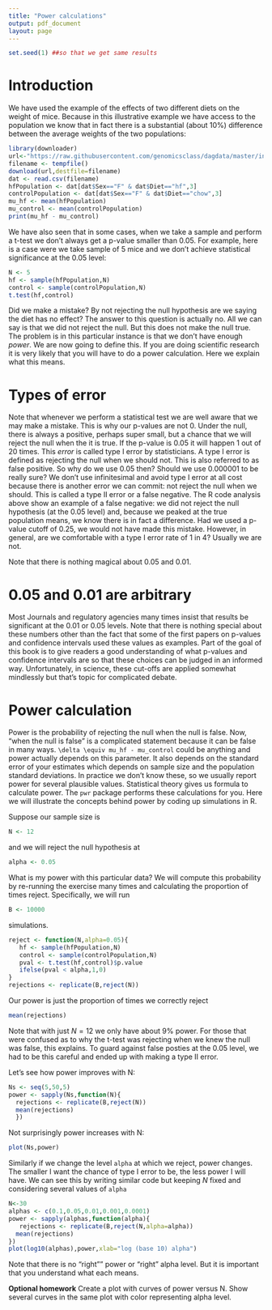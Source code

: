 ```yaml
---
title: "Power calculations"
output: pdf_document
layout: page
---
```

```r
set.seed(1) ##so that we get same results
```


# Introduction

We have used the example of the effects of two different diets on the weight of mice. Because in this illustrative example we have access to the population we know that in fact there is a substantial (about 10%) difference between the average weights of the two populations:

```r
library(downloader)
url<-"https://raw.githubusercontent.com/genomicsclass/dagdata/master/inst/extdata/mice_pheno.csv"
filename <- tempfile()
download(url,destfile=filename)
dat <- read.csv(filename)
hfPopulation <- dat[dat$Sex=="F" & dat$Diet=="hf",3]
controlPopulation <- dat[dat$Sex=="F" & dat$Diet=="chow",3]
mu_hf <- mean(hfPopulation)
mu_control <- mean(controlPopulation)
print(mu_hf - mu_control)
```

We have also seen that in some cases, when we take a sample and perform a t-test we don't always get a p-value smaller than 0.05. For example, here is a case were we take sample of 5 mice and we don't achieve statistical significance at the 0.05 level:

```r
N <- 5
hf <- sample(hfPopulation,N)
control <- sample(controlPopulation,N)
t.test(hf,control)
```

Did we make a mistake? By not rejecting the null hypothesis are we saying the diet has no effect? The answer to this question is actually no. All we can say is that we did not reject the null. But this does not make the null true. The problem is in this particular instance is that we don't have enough _power_. We are now going to define this. If you are doing scientific research it is very likely that you will have to do a power calculation. Here we explain what this means.


# Types of error

Note that whenever we perform a statistical test we are well aware that we may make a mistake. This is why our p-values are not 0. Under the null, there is always a positive, perhaps super small, but a chance that we will reject the null when the it is true. If the p-value is 0.05 it will happen 1 out of 20 times. This _error_ is called type I error by statisticians. A type I error is defined as rejecting the null when we should not. This is also referred to as false positive. So why do we use 0.05 then? Should we use 0.000001 to be really sure? We don't use infinitesimal and avoid type I error at all cost because there is another error we can commit: not reject the null when we should. This is called a type II error or a false negative. The R code analysis above show an example of a false negative: we did not reject the null hypothesis (at the 0.05 level) and, because we peaked at the true population means, we know there is in fact a difference. Had we used a p-value cutoff of 0.25, we would not have made this mistake. However, in general, are we comfortable with a type I error rate of 1 in 4? Usually we are not. 

Note that there is nothing magical about 0.05 and 0.01. 

# 0.05 and 0.01 are arbitrary

Most Journals and regulatory agencies many times insist that results be significant at the 0.01 or 0.05 levels. Note that there is nothing special about these numbers other than the fact that some of the first papers on p-values and confidence intervals used these values as examples. Part of the goal of this book is to give readers a good understanding of what p-values and confidence intervals are so that these choices can be judged in an informed way. Unfortunately, in science,  these cut-offs are applied somewhat mindlessly but that's topic for complicated debate.


# Power calculation

Power is the probability of rejecting the null when the null is false. Now, "when the null is false" is a complicated statement because it can be false in many ways. `\delta \equiv mu_hf - mu_control` could be anything and power actually depends on this parameter. It also depends on the standard error of your estimates which depends on sample size and the population standard deviations. In practice we don't know these, so we usually report power for several plausible values. Statistical theory gives us formula to calculate power. The `pwr` package performs these calculations for you. Here we will illustrate the concepts behind power by coding up simulations in R.

Suppose our sample size is 

```r
N <- 12
```

and we will reject the null hypothesis at

```r
alpha <- 0.05
```

What is my power with this particular data? We will compute this probability by re-running the exercise many times and calculating the proportion of times reject. Specifically, we will run 
```r
B <- 10000
```
simulations.

```r
reject <- function(N,alpha=0.05){
   hf <- sample(hfPopulation,N) 
   control <- sample(controlPopulation,N)
   pval <- t.test(hf,control)$p.value
   ifelse(pval < alpha,1,0)
}
rejections <- replicate(B,reject(N))
```
Our power is just the proportion of times we correctly reject
```r
mean(rejections)
```
Note that with just $N=12$ we only have about 9% power. For those that were confused as to why the t-test was rejecting when we knew the null was false, this explains. To guard against false posties at the 0.05 level, we had to be this careful and ended up with making a type II error.

Let's see how power improves with N:
```r
Ns <- seq(5,50,5)
power <- sapply(Ns,function(N){
  rejections <- replicate(B,reject(N))
  mean(rejections)
  })
```
Not surprisingly power increases with N:
```r
plot(Ns,power)
```

Similarly if we change the level `alpha` at which we reject, power changes. The smaller I want the chance of type I error to be, the less power I will have. We can see this by writing similar code but keeping $N$ fixed and considering several values of `alpha`

```r
N<-30
alphas <- c(0.1,0.05,0.01,0.001,0.0001)
power <- sapply(alphas,function(alpha){
   rejections <- replicate(B,reject(N,alpha=alpha))
  mean(rejections)
})
plot(log10(alphas),power,xlab="log (base 10) alpha")
```

Note that there is no "right"" power or "right" alpha level. But it is important that you understand what each means.

<b>Optional homework</b> Create a plot with curves of power versus N. Show several curves in the same plot with color representing alpha level.




